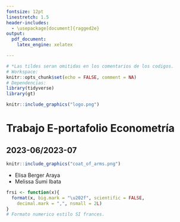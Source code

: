 ```yaml
---
fontsize: 12pt
linestretch: 1.5
header-includes:
  - \usepackage[document]{ragged2e}
output: 
  pdf_document: 
    latex_engine: xelatex

---
```


```r
# *Las tildes seran omitidas en los comentarios de los codigos.
# Workspace:
knitr::opts_chunk$set(echo = FALSE, comment = NA)
# Dependencias:
library(tidyverse)
library(gt)
```

```r
knitr::include_graphics("logo.png")
```

\center

# Trabajo E-portafolio Econometría
## 2023-06/2023-07

```r
knitr::include_graphics("coat_of_arms.png")
```

* Elisa Berger Araya
* Melissa Sumi Ibata

\newpage
\justifying

```r
frsi <- function(x){
  format(x, big.mark = "\u202f", scientific = FALSE,
    decimal.mark = ",", nsmall = 2L)
}
# Formato numerico estilo SI frances.
```